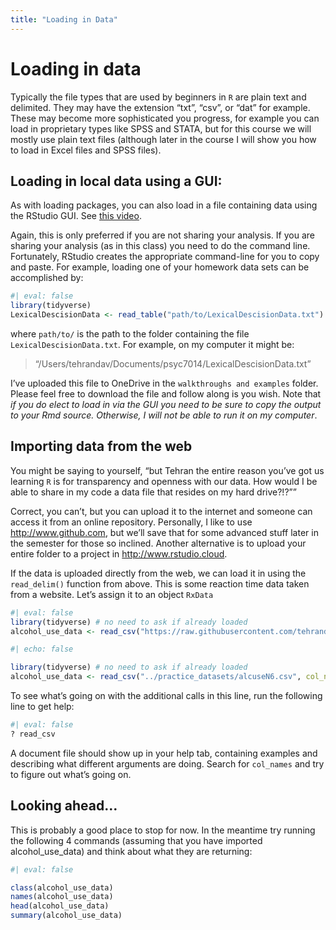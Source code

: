 ```yaml
---
title: "Loading in Data"
---
```


# Loading in data

Typically the file types that are used by beginners in `R` are plain text and delimited. They may have the extension "txt", "csv", or "dat" for example. These may become more sophisticated you progress, for example you can load in proprietary types like SPSS and STATA, but for this course we will mostly use plain text files (although later in the course I will show you how to load in Excel files and SPSS files).

## Loading in local data using a GUI:

As with loading packages, you can also load in a file containing data using the RStudio GUI. See [this video](https://youtu.be/NqvxpK495iU).

Again, this is only preferred if you are not sharing your analysis. If you are sharing your analysis (as in this class) you need to do the command line. Fortunately, RStudio creates the appropriate command-line for you to copy and paste. For example, loading one of your homework data sets can be accomplished by:

```r
#| eval: false
library(tidyverse)
LexicalDescisionData <- read_table("path/to/LexicalDescisionData.txt")
```

where `path/to/` is the path to the folder containing the file `LexicalDescisionData.txt`. For example, on my computer it might be:

> "/Users/tehrandav/Documents/psyc7014/LexicalDescisionData.txt"

I've uploaded this file to OneDrive in the `walkthroughs and examples` folder. Please feel free to download the file and follow along is you wish. Note that *if you do elect to load in via the GUI you need to be sure to copy the output to your Rmd source. Otherwise, I will not be able to run it on my computer*.

## Importing data from the web

You might be saying to yourself, "but Tehran the entire reason you've got us learning `R` is for transparency and openness with our data. How would I be able to share in my code a data file that resides on my hard drive?!?""

Correct, you can't, but you can upload it to the internet and someone can access it from an online repository. Personally, I like to use [http://www.github.com](**Github**), but we'll save that for some advanced stuff later in the semester for those so inclined. Another alternative is to upload your entire folder to a project in [http://www.rstudio.cloud](**RStudio.cloud**).

If the data is uploaded directly from the web, we can load it in using the `read_delim()` function from above. This is some reaction time data taken from a website. Let's assign it to an object `RxData`

```r
#| eval: false
library(tidyverse) # no need to ask if already loaded
alcohol_use_data <- read_csv("https://raw.githubusercontent.com/tehrandavis/graduate_statistics/main/practice_datasets/alcuseN6.csv", col_names = T)

```

```r
#| echo: false

library(tidyverse) # no need to ask if already loaded
alcohol_use_data <- read_csv("../practice_datasets/alcuseN6.csv", col_names = T)
```

To see what's going on with the additional calls in this line, run the following line to get help:

```r
#| eval: false
? read_csv
```

A document file should show up in your help tab, containing examples and describing what different arguments are doing. Search for `col_names` and try to figure out what's going on.

## Looking ahead...

This is probably a good place to stop for now. In the meantime try running the following 4 commands (assuming that you have imported alcohol_use_data) and think about what they are returning:

```r
#| eval: false

class(alcohol_use_data)
names(alcohol_use_data)
head(alcohol_use_data)
summary(alcohol_use_data)
```
